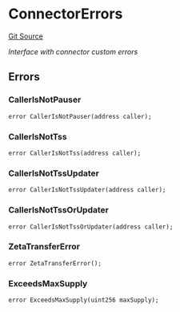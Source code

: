 # ConnectorErrors
[Git Source](https://github.com/zeta-chain/protocol-contracts/blob/main/v2/contracts/evm/legacy/ConnectorErrors.sol)

*Interface with connector custom errors*


## Errors
### CallerIsNotPauser

```solidity
error CallerIsNotPauser(address caller);
```

### CallerIsNotTss

```solidity
error CallerIsNotTss(address caller);
```

### CallerIsNotTssUpdater

```solidity
error CallerIsNotTssUpdater(address caller);
```

### CallerIsNotTssOrUpdater

```solidity
error CallerIsNotTssOrUpdater(address caller);
```

### ZetaTransferError

```solidity
error ZetaTransferError();
```

### ExceedsMaxSupply

```solidity
error ExceedsMaxSupply(uint256 maxSupply);
```

